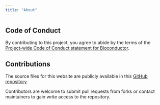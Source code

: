 ```yaml
---
title: "About"
---
```


## Code of Conduct

By contributing to this project, you agree to abide by the terms of the [Project-wide Code of Conduct statement for Bioconductor][bioconductor-coc].

## Contributions

The source files for this website are publicly available in this [GitHub repository][bioconductor-hacktoberfest2024].

Contributors are welcome to submit pull requests from forks or contact maintainers to gain write access to the repository.

[bioconductor-hacktoberfest2024]: https://github.com/kevinrue/hacktoberfest2024
[bioconductor-coc]: https://www.bioconductor.org/about/code-of-conduct/
